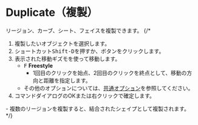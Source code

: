 

# Duplicate（複製）

<Reference shortcut="Shift-D" command="Duplicate" button="コマンドバー左" />

リージョン、カーブ、シート、フェイスを複製できます。
{/* 
1. 複製したいオブジェクトを選択します。
2. ショートカット<kbd>Shift-D</kbd>を押すか、ボタンをクリックします。
3. 表示された移動ギズモを使って移動します。
   - <kbd>F</kbd> **Freestyle**
      - 1回目のクリックを始点、2回目のクリックを終点として、移動の方向と距離を指定します。
   - その他のオプションについては、[共通オプション](common-options)を参照してください。
4. コマンドダイアログのOKまたは右クリックで確定します。

<Callout type="info">
   - 複数のリージョンを複製すると、結合されたシェイプとして複製されます。
</Callout>
 */}